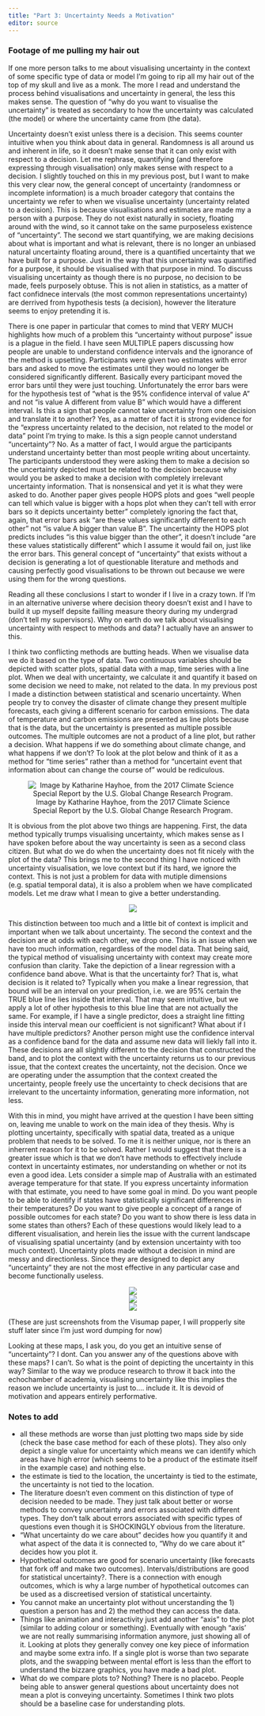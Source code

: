 ```yaml
---
title: "Part 3: Uncertainty Needs a Motivation"
editor: source
---
```

<!--
### Untangling Infinite Threads
#### A story about you who works in academia
Hello you. You are a budding academic researcher, starting on your journey to do important work and send it out into the public. How exciting. Unfortunately, these are a few steps between you doing your important work that you have been thinking about and that work being seen as a change in society. Lets look at a run through of how this process works:

1) You do research that is useful for the general public and they should know about it.
2) You spend years trying to get this research published in an academic journal. Most of this time is spent not improving the research but rather making small tweaks to match each journals formatting, length and content rules. and hope the entire time that nobody else does this exact work and publishes it before you (which has happened to people I know).
3) after years of effort and tweaking (that is usually irrelevant to the actual research) you may finally get your work published.
4) At this point in the process, your paper has been read by the authors (probably) and the peer reviewers of your paper, lets say about 5 people in total. This is very likely the only people who will read your paper in full.
5) Your paper is then tossed into the research abyss. I like to imagine it as a big room with a huge pile of papers falling out of a tube in the middle. Papers with no identifiable features are flung randomly on the floor and only people who also belong to some large academic institution can access this room.
6) People who are researching the topic you have written your paper on walk into this metaphorical room with a blindfold on and grab fist fulls of papers. They are much more likely to grab your paper if it has a well known author, institution, or journal attached to it, or you somehow got stuck to a paper that has one/all of those things. These people never access your paper through the journal it was published in, only through this blindfold shoving into a bag way, so the years you spent formatting your paper to look like other papers in the journal turned out to be unnoticed by the readers and pointless for you.
7) Of the people who walked into the room and grabbed your paper in a blind collection, some of them will read the title, abstract and maybe some other details, even less will give a skim read of the whole document. Almost none will read the entire thing. 
8) Of those that skim read your research, some will 
9) Occasionally a paper or two will esape this room and a journalist or blogger will show parts of it to the general public. They may misrepresent your work, but most people will not check and even more cannot check because they cannot get behind the pay wall. Ultimately your work is more likely than not to remain trapped in this room forever, contributing to more work that shoots out the pipe into the pile of papers, all of which will remain trapped in this room forever.

Looking at this process, at this performance of information sharing, you wonder if you should just go into industry. Maybe it wont be so bad to work at a huge corporation. You are already working long hours, you might as well make some money. Qualifying for a low income health care card was simultaneously the high and low point of last week, which shines a depressing light on your life. The hours might suck, but they already suck in academia. The last time you spent a long period of time with people in the department, you timed that they all worked 10 hours per day and most of their github repositories have a commit made every day of the past year. Although moving to industry might mean spending your days performing highly unethical work while choking on the boots of monkey torturer Elon Musk. That might actually be worse. You spend a week trying to work out if you would rather degrade yourself for a billionaire CEO or a prestigious journal editor. At least the CEO would kind of pay you. Maybe you should just quit everything and become a gardener. You would continue to live below the poverty line, stuck in a share house with 20 year old, but being outside a lot might relax you. Either because of the sunk cost or because job interviews revolt you, you decide to continue with your PhD. Plus, your dad seemed really happy that you were doing it and it would be easier to finish the degree than deal with a lifetime of him expressing disappointment that you didn't finish it. Now that you have gone through your weekly emotional turmoil of considering quitting, deciding against it, and then trudging back to your computer to do your work, you can discuss the problem at hand. This murkey inefficient academic system has given birth to a collective understanding that says one thing, and research that says the opposite. By deciding to stay in academia you have decided to work with this cycling paper pile, put on your blindfold and grab fistfulls of papers, hoping someone might one day grab yours. So if we are going to work with this nightmare, lets talk about why its ruining your research.

#### Acadmia stress but this time it's mine
If you could not tell, that long winded second person narrative was actually about me. I bet you feel surprised by this unexpected information. You may assume this relates to my research (that despite the section above I am still doing) because there are good methods to visualise uncertainty but people are just unaware of them, and that is somewhat true. I did spend the first blog post of this series discussing how the general consensus and attitude towards visualising uncertainty does not align with the literature on the topic. It reminds me of when I was in highschool and told everyone there was no evidence that long term weight loss was possible despite a large number of clinical trials (if you don't believe me, google it) and was essentially treated like a basket case. I actually spent a weekend in a manic state in 2016 and made a stop motion [Youtube video](https://youtu.be/fFuQEKQhBn0) about it, but I digress. The actual link I want to make this week, is that this terrible organisation system for academia and information in general makes it hard to see the forest for the trees, and for broad and somewhat poorly defined topics such as "visualising uncetainty" I feel like I have a concussion from being hit in the face by the branches. 
-->

### Footage of me pulling my hair out
If one more person talks to me about visualising uncertainty in the context of some specific type of data or model I'm going to rip all my hair out of the top of my skull and live as a monk. The more I read and understand the process behind visualisations and uncertainty in general, the less this makes sense. The question of "why do you want to visualise the uncertainty" is treated as secondary to how the uncertainty was calculated (the model) or where the uncertainty came from (the data). 

Uncertainty doesn't exist unless there is a decision. This seems counter intuitive when you think about data in general. Randomness is all around us and inherent in life, so it doesn't make sense that it can only exist with respect to a decision. Let me rephrase, quantifying (and therefore expressing through visualisation) only makes sense with respect to a decision. I slightly touched on this in my previous post, but I want to make this very clear now, the general concept of uncertainty (randomness or incomplete information) is a much broader category that contains the uncertainty we refer to when we visualise uncertainty (uncertainty related to a decision). This is because visualisations and estimates are made my a person with a purpose. They do not exist naturally in society, floating around with the wind, so it cannot take on the same purposeless existence of "uncertainty". The second we start quantifying, we are making decisions about what is important and what is relevant, there is no longer an unbiased natural uncertainty floating around, there is a quantified uncertainty that we have built for a purpose. Just in the way that this uncertainty was quantified for a purpose, it should be visualised with that purpose in mind. To discuss visualising uncertainty as though there is no purpose, no decision to be made, feels purposely obtuse. This is not alien in statistics, as a matter of fact confidnece intervals (the most common representations uncertainty) are derrived from hypothesis tests (a decision), however the literature seems to enjoy pretending it is. 

There is one paper in particular that comes to mind that VERY MUCH highlights how much of a problem this "uncertainty without purpose" issue is a plague in the field. I have seen MULTIPLE papers discussing how people are unable to understand confidence intervals and the ignorance of the method is upsetting. Participants were given two estimates with error bars and asked to move the estimates until they would no longer be considered significantly different. Basically every participant moved the error bars until they were just touching. Unfortunately the error bars were for the hypothesis test of "what is the 95% confidence interval of value A" and not "is value A different from value B" which would have a different interval. Is this a sign that people cannot take uncertainty from one decision and translate it to another? Yes, as a matter of fact it is strong evidence for the "express uncertainty related to the decision, not related to the model or data" point I'm trying to make. Is this a sign people cannot understand "uncertainty"? No. As a matter of fact, I would argue the participants understand uncertainty better than most people writing about uncertainty. The participants understood they were asking them to make a decision so the uncertainty depicted must be related to the decision because why would you be asked to make a decision with completely irrelevant uncertainty information. That is nonsensical and yet it is what they were asked to do. Another paper gives people HOPS plots and goes "well people can tell which value is bigger with a hops plot when they can't tell with error bars so it depicts uncertainty better" completely ignoring the fact that, again, that error bars ask "are these values significantly different to each other" not "is value A bigger than value B". The uncertainty the HOPS plot predicts includes "is this value bigger than the other", it doesn't include "are these values statistically different" which I assume it would fail on, just like the error bars. This general concept of "uncertainty" that exists without a decision is generating a lot of questionable literature and methods and causing perfectly good visualisations to be thrown out because we were using them for the wrong questions.

Reading all these conclusions I start to wonder if I live in a crazy town. If I'm in an alternative universe where decision theory doesn't exist and I have to build it up myself depsite failling measure theory during my undergrad (don't tell my supervisors). Why on earth do we talk about visualising uncertainty with respect to methods and data? I actually have an answer to this.

I think two conflicting methods are butting heads. When we visualise data we do it based on the type of data. Two continuous variables should be depicted with scatter plots, spatial data with a map, time series with a line plot. When we deal with uncertainty, we calculate it and quantify it based on some decision we need to make, not related to the data. In my previous post I made a distinction between statistical and scenario uncertainty. When people try to convey the disaster of climate change they present multiple forecasts, each giving a different scenario for carbon emissions. The data of temperature and carbon emissions are presented as line plots because that is the data, but the uncertainty is presented as multiple possible outcomes. The multiple outcomes are not a product of a line plot, but rather a decision. What happens if we do something about climate change, and what happens if we don't? To look at the plot below and think of it as a method for "time series" rather than a method for "uncertaint event that information about can change the course of" would be rediculous.

<center>![Image by Katharine Hayhoe, from the 2017 Climate Science Special Report by the U.S. Global Change Research Program.](scenarioforecast.png)</center>

It is obvious from the plot above two things are happening. First, the data method typically trumps visualising uncertainty, which makes sense as I have spoken before about the way uncertainty is seen as a second class citizen. But what do we do when the uncertainty does not fit nicely with the plot of the data? This brings me to the second thing I have noticed with uncertainty visualisation, we love context but if its hard, we ignore the context. This is not just a problem for data with mutiple dimensions (e.g. spatial temporal data), it is also a problem when we have complicated models. Let me draw what I mean to give a better understanding.

<center>![](contextplots.jpeg)</center>

This distinction between too much and a little bit of context is implicit and important when we talk about uncertainty. The second the context and the decision are at odds with each other, we drop one. This is an issue when we have too much information, regardless of the model data. That being said, the typical method of visualising uncertainty with context may create more confusion than clarity. Take the depiction of a linear regression with a confidence band above. What is that the uncertainty for? That is, what decision is it related to? Typically when you make a linear regression, that bound will be an interval on your prediction, i.e. we are 95% certain the TRUE blue line lies inside that interval. That may seem intuitive, but we apply a lot of other hypothesis to this blue line that are not actually the same. For example, if I have a single predictor, does a straight line fitting inside this interval mean our coefficient is not significant? What about if I have multiple predictors? Another person might use the confidence interval as a confidence band for the data and assume new data will liekly fall into it. These decisions are all slightly different to the decision that constructed the band, and to plot the context with the uncertainty returns us to our previous issue, that the context creates the uncertainty, not the decision. Once we are operating under the assumption that the context created the uncertainty, people freely use the uncertainty to check decisions that are irrelevant to the uncertainty information, generating more information, not less.

With this in mind, you might have arrived at the question I have been sitting on, leaving me unable to work on the main idea of they thesis. Why is plotting uncertainty, specifically with spatial data, treated as a unique problem that needs to be solved. To me it is neither unique, nor is there an inherrent reason for it to be solved. Rather I would suggest that there is a greater issue which is that we don't have methods to effectively include context in uncertainty estimates, nor understanding on whether or not its even a good idea. Lets consider a simple map of Australia with an estimated average temperature for that state. If you express uncertainty information with that estimate, you need to have some goal in mind. Do you want people to be able to identify if states have statistically significant differences in their temperatures? Do you want to give people a concept of a range of possible outcomes for each state? Do you want to show there is less data in some states than others? Each of these questions would likely lead to a different visualisation, and herein lies the issue with the current landscape of visualising spatial uncertainty (and by extension uncertainty with too much context). Uncertainty plots made without a decision in mind are messy and directionless. Since they are designed to depict any "uncertainty" they are not the most effective in any particular case and become functionally useless.

<center>![](map1.png)</center>
<center>![](map2.png)</center>
<center>![](map3.png)</center>

(These are just screenshots from the Visumap paper, I will propperly site stuff later since I'm just word dumping for now)

Looking at these maps, I ask you, do you get an intuitive sense of "uncertainty"? I dont. Can you answer any of the questions above with these maps? I can't. So what is the point of depicting the uncertainty in this way? Similar to the way we produce research to throw it back into the echochamber of academia, visualising uncertainty like this implies the reason we include uncertainty is just to.... include it. It is devoid of motivation and appears entirely performative.


### Notes to add
- all these methods are worse than just plotting two maps side by side (check the base case method for each of these plots). They also only depict a single value for uncertainty which means we can identify which areas have high error (which seems to be a product of the estimate itself in the example case) and nothing else.
- the estimate is tied to the location, the uncertainty is tied to the estimate, the uncertainty is not tied to the location.
- The literature doesn't even comment on this distinction of type of decision needed to be made. They just talk about better or worse methods to convey uncertainty and errors associated with different types. They don't talk about errors associated with specific types of questions even though it is SHOCKINGLY obvious from the literature.
- "What uncertainty do we care about" decides how you quantify it and what aspect of the data it is connected to, "Why do we care about it" decides how you plot it.
- Hypothetical outcomes are good for scenario uncertainty (like forecasts that fork off and make two outcomes). Intervals/distributions are good for statistical uncertainty?. There is a connection with enough outcomes, which is why a large number of hypothetical outcomes can be used as a discreetised version of statistical uncertainty.
- You cannot make an uncertainty plot without uncerstanding the 1) question a person has and 2) the method they can access the data.
- Things like animation and interactivity just add another "axis" to the plot (similar to adding colour or something). Eventually with enough "axis' we are not really summarising information anymore, just showing all of it. Looking at plots they generally convey one key piece of information and maybe some extra info. If a single plot is worse than two separate plots, and the swapping between mental effort is less than the effort to understand the bizzare graphics, you have made a bad plot. 
- What do we compare plots to? Nothing? There is no placebo. People being able to answer general questions about uncertainty does not mean a plot is conveying uncertainty. Sometimes I think two plots should be a baseline case for understanding plots.